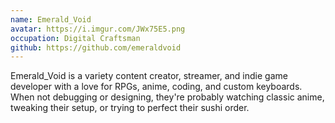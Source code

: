 ```yaml
---
name: Emerald_Void
avatar: https://i.imgur.com/JWx75E5.png
occupation: Digital Craftsman
github: https://github.com/emeraldvoid
---
```


Emerald_Void is a variety content creator, streamer, and indie game developer with a love for RPGs, anime, coding, and custom keyboards. When not debugging or designing, they're probably watching classic anime, tweaking their setup, or trying to perfect their sushi order.